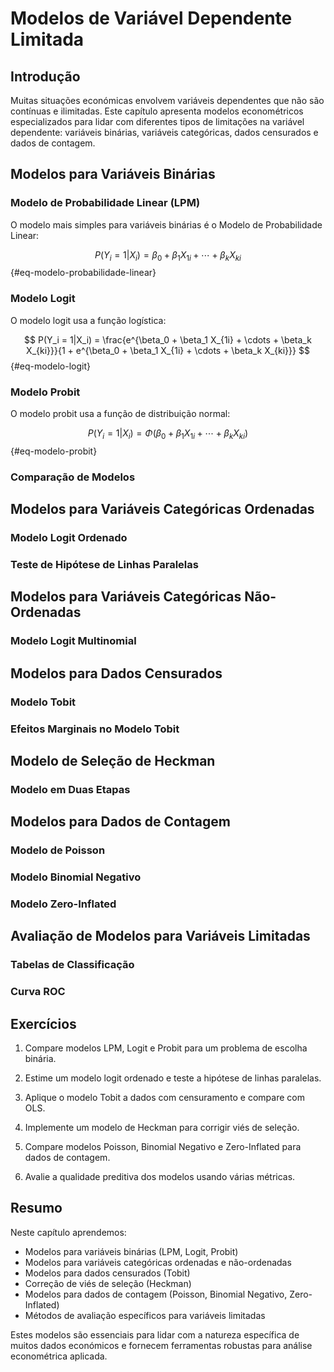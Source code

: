 # Modelos de Variável Dependente Limitada {#sec-variavel-dependente-limitada}

## Introdução

Muitas situações económicas envolvem variáveis dependentes que não são contínuas e ilimitadas. Este capítulo apresenta modelos econométricos especializados para lidar com diferentes tipos de limitações na variável dependente: variáveis binárias, variáveis categóricas, dados censurados e dados de contagem.

## Modelos para Variáveis Binárias

### Modelo de Probabilidade Linear (LPM)

O modelo mais simples para variáveis binárias é o Modelo de Probabilidade Linear:

$$
P(Y_i = 1|X_i) = \beta_0 + \beta_1 X_{1i} + \cdots + \beta_k X_{ki}
$$ {#eq-modelo-probabilidade-linear}


### Modelo Logit

O modelo logit usa a função logística:

$$
P(Y_i = 1|X_i) = \frac{e^{\beta_0 + \beta_1 X_{1i} + \cdots + \beta_k X_{ki}}}{1 + e^{\beta_0 + \beta_1 X_{1i} + \cdots + \beta_k X_{ki}}}
$$ {#eq-modelo-logit}



### Modelo Probit

O modelo probit usa a função de distribuição normal:

$$
P(Y_i = 1|X_i) = \Phi(\beta_0 + \beta_1 X_{1i} + \cdots + \beta_k X_{ki})
$$ {#eq-modelo-probit}



### Comparação de Modelos


## Modelos para Variáveis Categóricas Ordenadas

### Modelo Logit Ordenado


### Teste de Hipótese de Linhas Paralelas



## Modelos para Variáveis Categóricas Não-Ordenadas

### Modelo Logit Multinomial

## Modelos para Dados Censurados

### Modelo Tobit

### Efeitos Marginais no Modelo Tobit


## Modelo de Seleção de Heckman

### Modelo em Duas Etapas


## Modelos para Dados de Contagem

### Modelo de Poisson

### Modelo Binomial Negativo



### Modelo Zero-Inflated



## Avaliação de Modelos para Variáveis Limitadas

### Tabelas de Classificação


### Curva ROC


## Exercícios

1. Compare modelos LPM, Logit e Probit para um problema de escolha binária.

2. Estime um modelo logit ordenado e teste a hipótese de linhas paralelas.

3. Aplique o modelo Tobit a dados com censuramento e compare com OLS.

4. Implemente um modelo de Heckman para corrigir viés de seleção.

5. Compare modelos Poisson, Binomial Negativo e Zero-Inflated para dados de contagem.

6. Avalie a qualidade preditiva dos modelos usando várias métricas.

## Resumo

Neste capítulo aprendemos:

- Modelos para variáveis binárias (LPM, Logit, Probit)
- Modelos para variáveis categóricas ordenadas e não-ordenadas
- Modelos para dados censurados (Tobit)
- Correção de viés de seleção (Heckman)
- Modelos para dados de contagem (Poisson, Binomial Negativo, Zero-Inflated)
- Métodos de avaliação específicos para variáveis limitadas

Estes modelos são essenciais para lidar com a natureza específica de muitos dados económicos e fornecem ferramentas robustas para análise econométrica aplicada.
